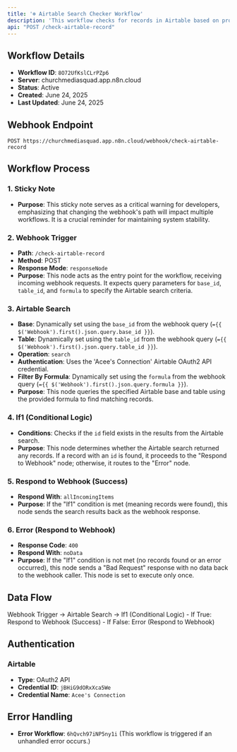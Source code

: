 ```yaml
---
title: '❄️ Airtable Search Checker Workflow'
description: 'This workflow checks for records in Airtable based on provided query parameters. It receives a webhook request with Airtable base ID, table ID, and a formula to search by. It then performs the search and returns the results or an error.'
api: "POST /check-airtable-record"
---
```


## Workflow Details

- **Workflow ID**: `8O72UfKslCLrPZp6`
- **Server**: churchmediasquad.app.n8n.cloud
- **Status**: Active
- **Created**: June 24, 2025
- **Last Updated**: June 24, 2025

## Webhook Endpoint

```
POST https://churchmediasquad.app.n8n.cloud/webhook/check-airtable-record
```

## Workflow Process

### 1. Sticky Note
- **Purpose**: This sticky note serves as a critical warning for developers, emphasizing that changing the webhook's path will impact multiple workflows. It is a crucial reminder for maintaining system stability.

### 2. Webhook Trigger
- **Path**: `/check-airtable-record`
- **Method**: POST
- **Response Mode**: `responseNode`
- **Purpose**: This node acts as the entry point for the workflow, receiving incoming webhook requests. It expects query parameters for `base_id`, `table_id`, and `formula` to specify the Airtable search criteria.

### 3. Airtable Search
- **Base**: Dynamically set using the `base_id` from the webhook query (`={{ $('Webhook').first().json.query.base_id }}`).
- **Table**: Dynamically set using the `table_id` from the webhook query (`={{ $('Webhook').first().json.query.table_id }}`).
- **Operation**: `search`
- **Authentication**: Uses the 'Acee's Connection' Airtable OAuth2 API credential.
- **Filter By Formula**: Dynamically set using the `formula` from the webhook query (`={{ $('Webhook').first().json.query.formula }}`).
- **Purpose**: This node queries the specified Airtable base and table using the provided formula to find matching records.

### 4. If1 (Conditional Logic)
- **Conditions**: Checks if the `id` field exists in the results from the Airtable search.
- **Purpose**: This node determines whether the Airtable search returned any records. If a record with an `id` is found, it proceeds to the "Respond to Webhook" node; otherwise, it routes to the "Error" node.

### 5. Respond to Webhook (Success)
- **Respond With**: `allIncomingItems`
- **Purpose**: If the "If1" condition is met (meaning records were found), this node sends the search results back as the webhook response.

### 6. Error (Respond to Webhook)
- **Response Code**: `400`
- **Respond With**: `noData`
- **Purpose**: If the "If1" condition is not met (no records found or an error occurred), this node sends a "Bad Request" response with no data back to the webhook caller. This node is set to execute only once.

## Data Flow

Webhook Trigger -> Airtable Search -> If1 (Conditional Logic)
    - If True: Respond to Webhook (Success)
    - If False: Error (Respond to Webhook)

## Authentication

### Airtable
- **Type**: OAuth2 API
- **Credential ID**: `jBHiG9dORxXca5We`
- **Credential Name**: `Acee's Connection`

## Error Handling

- **Error Workflow**: `6hQvch97iNP5ny1i` (This workflow is triggered if an unhandled error occurs.)
```